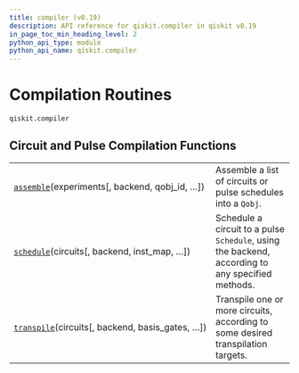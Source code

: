 ```yaml
---
title: compiler (v0.19)
description: API reference for qiskit.compiler in qiskit v0.19
in_page_toc_min_heading_level: 2
python_api_type: module
python_api_name: qiskit.compiler
---
```


<span id="module-qiskit.compiler" />

<span id="qiskit-compiler" />

<span id="compilation-routines-qiskit-compiler" />

# Compilation Routines

`qiskit.compiler`

## Circuit and Pulse Compilation Functions

|                                                                                                             |                                                                                                  |
| ----------------------------------------------------------------------------------------------------------- | ------------------------------------------------------------------------------------------------ |
| [`assemble`](qiskit.compiler.assemble "qiskit.compiler.assemble")(experiments\[, backend, qobj\_id, …])     | Assemble a list of circuits or pulse schedules into a `Qobj`.                                    |
| [`schedule`](qiskit.compiler.schedule "qiskit.compiler.schedule")(circuits\[, backend, inst\_map, …])       | Schedule a circuit to a pulse `Schedule`, using the backend, according to any specified methods. |
| [`transpile`](qiskit.compiler.transpile "qiskit.compiler.transpile")(circuits\[, backend, basis\_gates, …]) | Transpile one or more circuits, according to some desired transpilation targets.                 |

